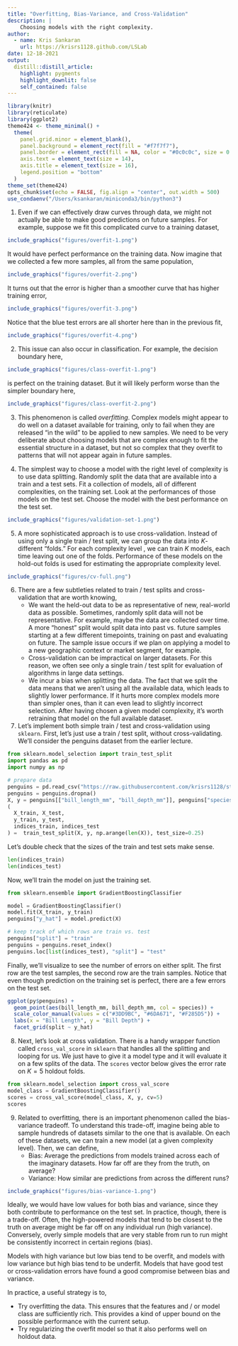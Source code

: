 ```yaml
---
title: "Overfitting, Bias-Variance, and Cross-Validation"
description: |
    Choosing models with the right complexity.
author:
  - name: Kris Sankaran
    url: https://krisrs1128.github.com/LSLab
date: 12-18-2021
output:
  distill::distill_article:
    highlight: pygments
    highlight_downlit: false
    self_contained: false
---
```



```r
library(knitr)
library(reticulate)
library(ggplot2)
theme424 <- theme_minimal() + 
  theme(
    panel.grid.minor = element_blank(),
    panel.background = element_rect(fill = "#f7f7f7"),
    panel.border = element_rect(fill = NA, color = "#0c0c0c", size = 0.6),
    axis.text = element_text(size = 14),
    axis.title = element_text(size = 16),
    legend.position = "bottom"
  )
theme_set(theme424)
opts_chunk$set(echo = FALSE, fig.align = "center", out.width = 500)
use_condaenv("/Users/ksankaran/miniconda3/bin/python3")
```

1. Even if we can effectively draw curves through data, we might not actually be
able to make good predictions on future samples. For example, suppose we fit
this complicated curve to a training dataset,

```r
include_graphics("figures/overfit-1.png")
```

It would have perfect performance on the training data. Now imagine
that we collected a few more samples, all from the same population,

```r
include_graphics("figures/overfit-2.png")
```

It turns out that the error is higher than a smoother curve that has higher
training error,

```r
include_graphics("figures/overfit-3.png")
```

Notice that the blue test errors are all shorter here than in the previous fit,

```r
include_graphics("figures/overfit-4.png")
```

2. This issue can also occur in classification. For example, the decision
boundary here,

```r
include_graphics("figures/class-overfit-1.png")
```

is perfect on the training dataset. But it will likely perform worse than the
simpler boundary here,

```r
include_graphics("figures/class-overfit-2.png")
```

3. This phenomenon is called _overfitting_. Complex models might appear to do
well on a dataset available for training, only to fail when they are released
"in the wild" to be applied to new samples. We need to be very deliberate about
choosing models that are complex enough to fit the essential structure in a
dataset, but not so complex that they overfit to patterns that will not appear
again in future samples.

4. The simplest way to choose a model with the right level of complexity is to
use data splitting. Randomly split the data that are available into a train and
a test sets. Fit a collection of models, all of different complexities, on the
training set. Look at the performances of those models on the test set. Choose
the model with the best performance on the test set.

```r
include_graphics("figures/validation-set-1.png")
```

5. A more sophisticated approach is to use cross-validation. Instead of using
only a single train / test split, we can group the data into $K$-different
"folds." For each complexity level , we can train $K$ models, each time leaving
out one of the folds. Performance of these models on the hold-out folds is used
for estimating the appropriate complexity level.

```r
include_graphics("figures/cv-full.png")
```

6. There are a few subtleties related to train / test splits and
cross-validation that are worth knowing,
    * We want the held-out data to be as representative of new, real-world data as
    possible. Sometimes, randomly split data will not be representative. For
    example, maybe the data are collected over time. A more "honest" split would
    split data into past vs. future samples starting at a few different
    timepoints, training on past and evaluating on future. The sample issue occurs
    if we plan on applying a model to a new geographic context or market segment,
    for example.
    * Cross-validation can be impractical on larger datasets. For this reason, we
    often see only a single train / test split for evaluation of algorithms in
    large data settings.
    * We incur a bias when splitting the data. The fact that we split the data
    means that we aren't using all the available data, which leads to slightly
    lower performance. If it hurts more complex models more than simpler ones,
    than it can even lead to slightly incorrect selection. After having chosen a
    given model complexity, it's worth retraining that model on the full available
    dataset.

7. Let's implement both simple train / test and cross-validation using
`sklearn`. First, let's just use a train / test split, without cross-validating.
We'll consider the penguins dataset from the earlier lecture.

```python
from sklearn.model_selection import train_test_split
import pandas as pd
import numpy as np

# prepare data
penguins = pd.read_csv("https://raw.githubusercontent.com/krisrs1128/stat679_code/0330ce6257ff077c5d4ed9f102af6be089f5c486/examples/week6/week6-4/penguins.csv")
penguins = penguins.dropna()
X, y = penguins[["bill_length_mm", "bill_depth_mm"]], penguins["species"]
(
  X_train, X_test, 
  y_train, y_test, 
  indices_train, indices_test 
) =  train_test_split(X, y, np.arange(len(X)), test_size=0.25)
```

Let's double check that the sizes of the train and test sets make sense.

```python
len(indices_train)
len(indices_test)
```

Now, we'll train the model on just the training set. 

```python
from sklearn.ensemble import GradientBoostingClassifier

model = GradientBoostingClassifier()
model.fit(X_train, y_train)
penguins["y_hat"] = model.predict(X)

# keep track of which rows are train vs. test
penguins["split"] = "train"
penguins = penguins.reset_index()
penguins.loc[list(indices_test), "split"] = "test"
```

Finally, we'll visualize to see the number of errors on either split. The first
row are the test samples, the second row are the train samples. Notice that even
though prediction on the training set is perfect, there are a few errors on the
test set.

```r
ggplot(py$penguins) +
  geom_point(aes(bill_length_mm, bill_depth_mm, col = species)) +
  scale_color_manual(values = c("#3DD9BC", "#6DA671", "#F285D5")) +
  labs(x = "Bill Length", y = "Bill Depth") +
  facet_grid(split ~ y_hat)
```

8. Next, let's look at cross validation. There is a handy wrapper function
called `cross_val_score` in `sklearn` that handles all the splitting and looping
for us. We just have to give it a model type and it will evaluate it on a few
splits of the data. The `scores` vector below gives the error rate on $K = 5$
holdout folds.

```python
from sklearn.model_selection import cross_val_score
model_class = GradientBoostingClassifier()
scores = cross_val_score(model_class, X, y, cv=5)
scores
```

9. Related to overfitting, there is an important phenomenon called the
bias-variance tradeoff. To understand this trade-off, imagine being able to
sample hundreds of datasets similar to the one that is available. On each of
these datasets, we can train a new model (at a given
complexity level). Then, we can define,
    * Bias: Average the predictions from models trained across each of the imaginary
    datasets. How far off are they from the truth, on average?
    * Variance: How similar are predictions from across the different runs?
  
```r
include_graphics("figures/bias-variance-1.png")
```

Ideally, we would have low values for both bias and variance, since they both
contribute to performance on the test set. In practice, though, there is a
trade-off. Often, the high-powered models that tend to be closest to the truth on average
might be far off on any individual run (high variance). Conversely, overly simple models that are very stable
from run to run might be consistently incorrect in certain regions (bias).

Models with high variance but low bias tend to be overfit, and models with low
variance but high bias tend to be underfit. Models that have good test or
cross-validation errors have found a good compromise between bias and variance.

In practice, a useful strategy is to,

* Try overfitting the data. This ensures that the features and / or model class are sufficiently rich. This provides a kind of upper bound on the possible performance with the current setup.
* Try regularizing the overfit model so that it also performs well on holdout
data.